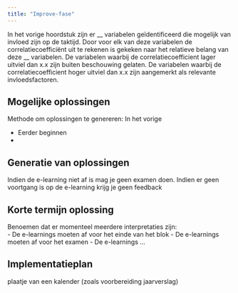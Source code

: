 ```yaml
---
title: "Improve-fase"
---
```


In het vorige hoordstuk zijn er __ variabelen geïdentificeerd die mogelijk van invloed zijn op de taktijd.
Door voor elk van deze variabelen de correlatiecoefficiënt uit te rekenen is gekeken naar het relatieve belang van deze __ variabelen.
De variabelen waarbij de correlatiecoefficient lager uitviel dan x.x zijn buiten beschouwing gelaten.
De variabelen waarbij de correlatiecoefficient hoger uitviel dan x.x zijn aangemerkt als relevante invloedsfactoren.

## Mogelijke oplossingen

Methode om oplossingen te genereren:
In het vorige 

- Eerder beginnen
- 

## Generatie van oplossingen

Indien de e-learning niet af is mag je geen examen doen.
Indien er geen voortgang is op de e-learning krijg je geen feedback

## Korte termijn oplossing

Benoemen dat er momenteel meerdere interpretaties zijn:  
- De e-learnings moeten af voor het einde van het blok
- De e-learnings moeten af voor het examen
- De e-learnings ...

## Implementatieplan


plaatje van een kalender (zoals voorbereiding jaarverslag)